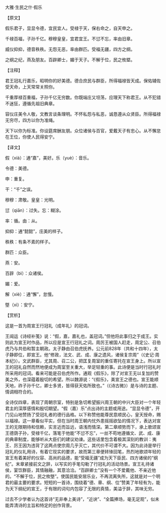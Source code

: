 

大雅·生民之什·假乐

【原文】

假乐君子，显显令德，宜民宜人。受禄于天，保右命之，自天申之。

千禄百福，子孙千亿。穆穆皇皇，宜君宜王。不愆不忘，率由旧章。

威仪抑抑，德音秩秩。无怨无恶，率由群匹。受福无疆，四方之纲。

之纲之纪，燕及朋友。百辟卿士，媚于天子。不解于位，民之攸塈。

【注释】

君王冠礼行嘉乐，昭明你的好美德。德合庶民与群臣，所得福禄皆天成。保佑辅佐受天命，上天常常关照你。

千重厚禄百重福，子孙千亿无穷数。你既端庄又坦荡，应理天下称君王。从不犯错不迷狂，遵循先祖旧典章。

容仪庄美令人敬，文教言谈条理明。不怀私怨与私恶，诚恳遵从众贤臣。所得福禄无穷尽，四方以你为准绳。

天下以你为标准。你设筵席酬友朋。众位诸侯与百官，爱戴天子有忠心。从不懈怠在王位，你使人民得安宁。

【译文】

假（xià）：通“嘉”，美好。乐（yuè）：音乐。

令德：美德。

申：重复。

干：“千”之误。

穆穆：肃敬。皇皇：光明。

愆（qiān）：过失。忘：糊涂。

率：循。由：从。

抑抑：通“懿懿”，庄美的样子。

秩秩：有条不紊的样子。

群匹：众臣。

燕：安。

百辟（bì）：众诸侯。

媚：爱。

解（xiè）：通“懈”，怠慢。

墍（xì）：安宁。

【赏析】

这是一首为周宣王行冠礼（成年礼）的冠词。

王闿运《诗经补笺》说：“假，嘉，嘉礼也，盖冠词。”但他将此事归之于成王。实则此为宣王时作品，所以应是宣王行冠礼之词。周厉王被国人赶走，周定公、召伯虎乃与共伯和暂主朝政。太子静由召伯虎抚养。公元前828年（共和十四年），太子静即位，即宣王。他“修政，法文、武、成、康之遗风，诸侯复宗周”（《史记·周本纪》）。文武群臣，尤其周、召二公，把匡复周室的重任寄托在宣王身上。所以宣王的冠礼自然而然地便成为周室至关重大，举足轻重的事。此诗便是当时行冠礼时所采用的冠词。看来可能是召伯虎所作。通观《假乐》，除了对宣王无以复加的赞美之外，也深蕴着殷切的希望。所以魏源说：“《假乐》，美宣王之德也。宣王能顺天地，祚子孙千亿，卿士多贤，皆得获天佑所致也。”（《诗古微》）是与诗的主题、情调相符合的。

全诗仅四章，表现了周朝宗室，特别是急切希望振兴周王朝的中兴大臣对一个年轻君主的深厚感情和殷切期望。“假（嘉）乐”点出诗的主题或用途。“显显令德”，开门见山地赞扬了受冠礼者的德行品格。以下称赞他能尊民意顺民心，皇天授命，赐以福禄。这一章看似平实，但在当时周王朝内忧外患摇摇欲坠的情况下，表达对宣王的无限期待和信赖，实言近而旨远，语浅而情深。第二章顺势而下，承上歌颂宣王德荫子孙，受禄千亿，落笔于他能“不愆不忘”，一丝不苟地遵循文、武、成、康的典章制度，能够听从大臣们的建议劝谏。这些话里包含着极其深刻的教训：夷王、厉王因为违背了这两点使宗周几乎灭亡，其代价不可谓不大。因为此诗是举行冠礼的仪礼用诗，有着它现实的要求，故而第三章便转锋回笔，热烈地歌颂年轻的宣王有着美好的仪容、高尚的品德，能“受福无疆”成为天下臣民、四方诸侯的“纲纪”。末章紧接前文之辞，以写实的手笔勾勒了行冠礼的活动场景。宣王礼待诸侯，宴饮群臣，其情融融，其意洽洽。“百辟卿士”没有一个不爱戴他、不亲近他的。“不解于位，民之攸墍”。使国民能安居乐业，不再流离失所，这就是对一个明君的最主要的要求。短短的一首诗，围绕着“德、章、纲、位”赞美了年轻有为，能为天下纲纪的宣王，于有限的词句内包容了无限的真情，美溢于辞，其味无穷。

过去不少学者认为这首诗“无非奉上美诗”，“近谀”、“全篇捧场，毫无足观”，似未能弄清诗的主旨和特定的创作背景。

